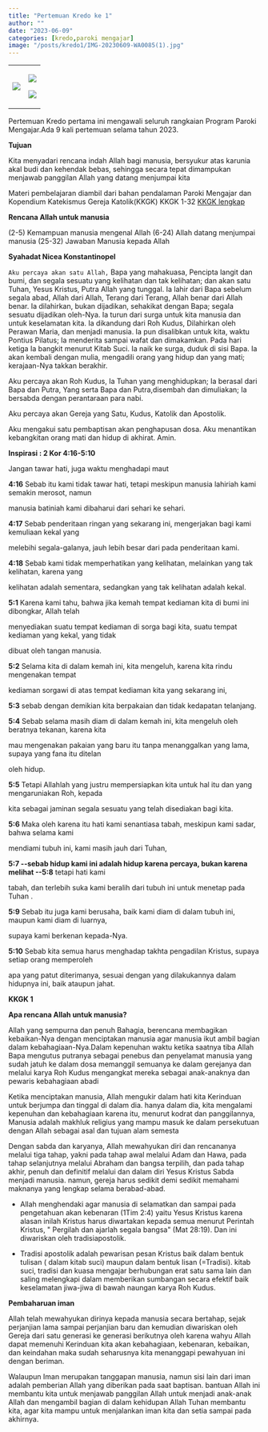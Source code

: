 ```yaml
---
title: "Pertemuan Kredo ke 1"
author: ""
date: "2023-06-09"
categories: [kredo,paroki mengajar]
image: "/posts/kredo1/IMG-20230609-WA0085(1).jpg"
---
```


+-----------------------------------------------+-----------------------------------------------+
| ![](/posts/kredo1/IMG-20230609-WA0089(1).jpg) | ![](/posts/kredo1/IMG-20230609-WA0079(1).jpg) |
|                                               |                                               |
|                                               | ![](/posts/kredo1/IMG-20230609-WA0085(1).jpg) |
+-----------------------------------------------+-----------------------------------------------+
Pertemuan Kredo pertama ini mengawali seluruh rangkaian Program Paroki Mengajar.Ada 9 kali pertemuan selama tahun 2023.

**Tujuan**

Kita menyadari rencana indah Allah bagi manusia, bersyukur atas karunia akal budi dan kehendak bebas, sehingga secara tepat dimampukan menjawab panggilan Allah yang datang menjumpai kita

Materi pembelajaran diambil dari bahan pendalaman Paroki Mengajar dan Kopendium Katekismus Gereja Katolik(KKGK)  KKGK 1-32
[KKGK lengkap](/posts/KompendiumKatekismus.pdf)

**Rencana Allah untuk manusia**

(2-5) Kemampuan manusia mengenal Allah
(6-24) Allah datang menjumpai manusia
(25-32) Jawaban Manusia kepada Allah


**Syahadat Nicea Konstantinopel** 

`Aku percaya akan satu Allah,`
Bapa yang mahakuasa,
Pencipta langit dan bumi,
dan segala sesuatu yang kelihatan
dan tak kelihatan;
dan akan satu Tuhan, Yesus Kristus,
Putra Allah yang tunggal.
Ia lahir dari Bapa sebelum segala abad,
Allah dari Allah, Terang dari Terang,
Allah benar dari Allah benar.
Ia dilahirkan, bukan dijadikan,
sehakikat dengan Bapa;
segala sesuatu dijadikan oleh-Nya.
Ia turun dari surga untuk kita manusia
dan untuk keselamatan kita.
Ia dikandung dari Roh Kudus,
Dilahirkan oleh Perawan Maria, dan menjadi manusia.
Ia pun disalibkan untuk kita, waktu Pontius Pilatus;
Ia menderita sampai wafat dan dimakamkan.
Pada hari ketiga Ia bangkit menurut Kitab Suci.
Ia naik ke surga, duduk di sisi Bapa.
Ia akan kembali dengan mulia,
mengadili orang yang hidup dan yang mati;
kerajaan-Nya takkan berakhir.

Aku percaya akan Roh Kudus,
Ia Tuhan yang menghidupkan;
Ia berasal dari Bapa dan Putra,
Yang serta Bapa dan Putra,disembah dan dimuliakan;
Ia bersabda dengan perantaraan para nabi.

Aku percaya akan Gereja yang Satu, Kudus,
Katolik dan Apostolik.

Aku mengakui satu pembaptisan
akan penghapusan dosa.
Aku menantikan kebangkitan orang mati
dan hidup di akhirat. Amin.


**Inspirasi : 2 Kor 4:16-5:10**

Jangan tawar hati, juga waktu menghadapi maut

**4:16** Sebab itu kami tidak tawar hati, tetapi meskipun manusia lahiriah kami semakin merosot, namun

manusia batiniah kami dibaharui dari sehari ke sehari.

**4:17** Sebab penderitaan ringan yang sekarang ini, mengerjakan bagi kami kemuliaan kekal yang

melebihi segala-galanya, jauh lebih besar dari pada penderitaan kami.

**4:18** Sebab kami tidak memperhatikan yang kelihatan, melainkan yang tak kelihatan, karena yang

kelihatan adalah sementara, sedangkan yang tak kelihatan adalah kekal.

**5:1** Karena kami tahu, bahwa jika kemah tempat kediaman kita di bumi ini dibongkar, Allah telah

menyediakan suatu tempat kediaman di sorga bagi kita, suatu tempat kediaman yang kekal, yang tidak

dibuat oleh tangan manusia.

**5:2** Selama kita di dalam kemah ini, kita mengeluh, karena kita rindu mengenakan tempat

kediaman sorgawi di atas tempat kediaman kita yang sekarang ini,

**5:3** sebab dengan demikian kita berpakaian dan tidak kedapatan telanjang.

**5:4** Sebab selama masih diam di dalam kemah ini, kita mengeluh oleh beratnya tekanan, karena kita

mau mengenakan pakaian yang baru itu tanpa menanggalkan yang lama, supaya yang fana itu ditelan

oleh hidup.

**5:5** Tetapi Allahlah yang justru mempersiapkan kita untuk hal itu dan yang mengaruniakan Roh, kepada

kita sebagai jaminan segala sesuatu yang telah disediakan bagi kita.

**5:6** Maka oleh karena itu hati kami senantiasa tabah, meskipun kami sadar, bahwa selama kami

mendiami tubuh ini, kami masih jauh dari Tuhan,

**5:7 \--sebab hidup kami ini adalah hidup karena percaya, bukan karena melihat \--5:8** tetapi hati kami

tabah, dan terlebih suka kami beralih dari tubuh ini untuk menetap pada Tuhan .

**5:9** Sebab itu juga kami berusaha, baik kami diam di dalam tubuh ini, maupun kami diam di luarnya,

supaya kami berkenan kepada-Nya.

**5:10** Sebab kita semua harus menghadap takhta pengadilan Kristus, supaya setiap orang memperoleh

apa yang patut diterimanya, sesuai dengan yang dilakukannya dalam hidupnya ini, baik ataupun jahat.

**KKGK 1**

**Apa rencana Allah untuk manusia?**

Allah yang sempurna dan penuh Bahagia, berencana membagikan kebaikan-Nya dengan menciptakan manusia agar manusia ikut ambil bagian dalam kebahagiaan-Nya.Dalam kepenuhan waktu ketika saatnya tiba Allah Bapa mengutus putranya sebagai penebus dan penyelamat manusia yang sudah jatuh ke dalam dosa memanggil semuanya ke dalam gerejanya dan
melalui karya Roh Kudus mengangkat mereka sebagai anak-anaknya dan pewaris kebahagiaan abadi

Ketika menciptakan manusia, Allah mengukir dalam hati kita Kerinduan untuk berjumpa dan
tinggal di dalam dia. hanya dalam dia, kita mengalami kepenuhan dan kebahagiaan karena itu, menurut kodrat dan panggilannya, Manusia adalah makhluk religius yang mampu masuk ke dalam persekutuan dengan Allah sebagai asal dan tujuan alam semesta

Dengan sabda dan karyanya, Allah mewahyukan diri dan rencananya melalui tiga tahap, yakni pada tahap awal melalui Adam dan Hawa, pada tahap selanjutnya melalui Abraham dan bangsa terpilih, dan pada tahap akhir, penuh dan definitif melalui dan dalam diri Yesus Kristus Sabda menjadi manusia. namun, gereja harus sedikit demi sedikit memahami maknanya yang lengkap selama berabad-abad.

- Allah menghendaki agar manusia di selamatkan dan sampai pada pengetahuan akan kebenaran
(1Tim 2:4) yaitu Yesus Kristus karena alasan inilah Kristus harus diwartakan kepada semua menurut Perintah Kristus, \" Pergilah dan ajarlah segala bangsa\" (Mat 28:19). Dan ini diwariskan oleh tradisiapostolik.

- Tradisi apostolik adalah pewarisan pesan Kristus baik dalam bentuk tulisan ( dalam kitab suci) maupun dalam bentuk lisan (=Tradisi). kitab suci, tradisi dan kuasa mengajar berhubungan erat satu sama lain dan saling melengkapi dalam memberikan sumbangan secara efektif baik keselamatan jiwa-jiwa di bawah naungan karya Roh Kudus.

**Pembaharuan iman**

Allah telah mewahyukan dirinya kepada manusia secara bertahap, sejak perjanjian lama sampai perjanjian baru dan kemudian diwariskan oleh Gereja dari satu generasi ke generasi berikutnya oleh karena wahyu Allah dapat memenuhi Kerinduan kita akan kebahagiaan, kebenaran, kebaikan, dan keindahan maka sudah seharusnya kita menanggapi pewahyuan ini dengan beriman.

Walaupun Iman merupakan tanggapan manusia, namun sisi lain dari iman adalah pemberian Allah yang diberikan pada saat baptisan. bantuan Allah ini membantu kita untuk menjawab panggilan Allah untuk menjadi anak-anak Allah dan mengambil bagian di dalam kehidupan Allah Tuhan membantu kita, agar kita mampu untuk menjalankan iman kita dan setia sampai pada akhirnya.
